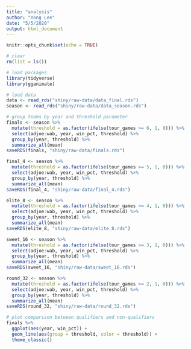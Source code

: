 ```yaml
---
title: "analysis"
author: "Yong Lee"
date: "5/5/2020"
output: html_document
---
```


```r
knitr::opts_chunk$set(echo = TRUE)

# clear
rm(list = ls())

# load packages 
library(tidyverse)
library(gganimate)

# load data
data <- read_rds("shiny/raw-data/data_final.rds")
season <- read_rds("shiny/raw-data/data_season.rds")
```

```r
# group teams by year and threshold parameter
finals <- season %>% 
  mutate(threshold = as.factor(ifelse(tour_games >= 6, 1, 0))) %>% 
  select(adjoe:wab, year, win_pct, threshold) %>% 
  group_by(year, threshold) %>% 
  summarize_all(mean) 
saveRDS(finals, "shiny/raw-data/finals.rds")

final_4 <- season %>% 
  mutate(threshold = as.factor(ifelse(tour_games >= 5, 1, 0))) %>% 
  select(adjoe:wab, year, win_pct, threshold) %>% 
  group_by(year, threshold) %>% 
  summarize_all(mean)
saveRDS(final_4, "shiny/raw-data/final_4.rds")

elite_8 <- season %>% 
  mutate(threshold = as.factor(ifelse(tour_games >= 4, 1, 0))) %>% 
  select(adjoe:wab, year, win_pct, threshold) %>% 
  group_by(year, threshold) %>% 
  summarize_all(mean)
saveRDS(elite_8, "shiny/raw-data/elite_8.rds")

sweet_16 <- season %>% 
  mutate(threshold = as.factor(ifelse(tour_games >= 3, 1, 0))) %>% 
  select(adjoe:wab, year, win_pct, threshold) %>% 
  group_by(year, threshold) %>% 
  summarize_all(mean)
saveRDS(sweet_16, "shiny/raw-data/sweet_16.rds")

round_32 <- season %>% 
  mutate(threshold = as.factor(ifelse(tour_games >= 2, 1, 0))) %>% 
  select(adjoe:wab, year, win_pct, threshold) %>% 
  group_by(year, threshold) %>% 
  summarize_all(mean)
saveRDS(round_32, "shiny/raw-data/round_32.rds")

# plot comparison between qualifiers and non-qualifiers
finals %>% 
  ggplot(aes(year, win_pct)) + 
  geom_line(aes(group = threshold, color = threshold)) +
  theme_classic()
```
